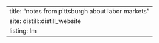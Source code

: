 ---
title: "notes from pittsburgh about labor markets"
site: distill::distill_website
listing: lm
---